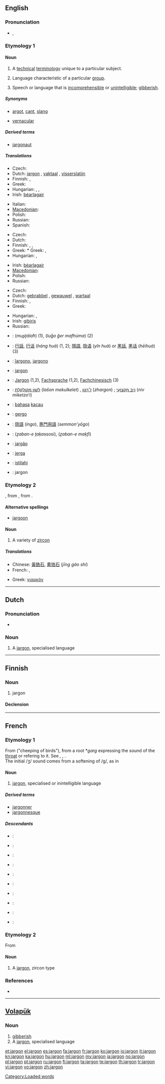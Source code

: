 {{wikipedia}}
{{also|Jargon}}
==English==

===Pronunciation===
* {{IPA|/dʒɑː(ɹ).ɡən/}}, {{SAMPA|/dZA:(r)g@n/}}
*: {{rhymes|ɑː(r)ɡən}}

===Etymology 1===
{{etyl|fro}} {{term|jargon||[[gibberish]]|lang=fro}}

====Noun====
{{en-noun|s|-}}

# {{uncountable}} A [[technical]] [[terminology]] unique to a particular subject.
# {{countable}} Language characteristic of a particular [[group]].
# {{uncountable}} Speech or language that is [[incomprehensible]] or [[unintelligible]]; [[gibberish]].

=====Synonyms=====
* {{sense|language characteristic of a group}} [[argot]], [[cant]], [[slang]]
* [[vernacular]]

=====Derived terms=====
* [[jargonaut]]

=====Translations=====
{{trans-top|technical terminology unique to a particular subject}}
* Czech: {{t-|cs|žargon|m}}
* Dutch: [[#Dutch|jargon]] {{n}}, [[vaktaal]] {{f}}, [[visserslatijn]] {{n}}
* Finnish: {{t+|fi|jargon}}, {{t+|fi|ammattikieli}}
* Greek: {{t-|el|ιδιογλωσσία|f|tr=idioglossía}}
* Hungarian: {{t|hu|szaknyelv}}, {{t|hu|szakzsargon}}, {{t|hu|szakmai nyelv}}
* Irish: [[béarlagair]] {{m}}
{{trans-mid}}
* Italian: {{t+|it|gergo|m}}
* [[Macedonian]]: {{t-|mk|жаргон|m|tr=žargón}}
* Polish: {{t+|pl|żargon|m}}
* Russian: {{t+|ru|жаргон|m|tr=''žargón''}}
* Spanish: {{t+|es|jerga|f}}
{{trans-bottom}}

{{trans-top|language characteristic of a particular group}}
* Czech: {{t-|cs|žargon|m}}
* Dutch: {{t-|nl|jargon|n}}
* Finnish: {{t+|fi|slangi}}, {{t+|fi|jargon}}, {{t+|fi|ammattikieli}}
* Greek: * Greek: {{t-|el|ιδιογλωσσία|f|tr=idioglossía}}, {{t+|el|ιδιόλεκτος|f|tr=idiólektos}}
* Hungarian: {{t-|hu|zsargon}}, {{t+|hu|tolvajnyelv}}
{{trans-mid}}
* Irish: [[béarlagair]] {{m}}
* [[Macedonian]]: {{t-|mk|жаргон|m|tr=žargón}}
* Polish: {{t+|pl|żargon|m}}
* Russian: {{t+|ru|жаргон|m|tr=''žargón''}}
{{trans-bottom}}

{{trans-top|incomprehensible speech}}
* Czech: {{t-|cs|žargon|m}}
* Dutch: [[gebrabbel]] {{n}}, [[gewauwel]] {{n}}, [[wartaal]]
* Finnish: {{t+|fi|mongerrus}},  {{t+|fi|siansaksa}}
* Greek: {{t|el|ακαταλαβίστικα||p|tr=akatalavístika}}
{{trans-mid}}
* Hungarian: {{t|hu|halandzsa}}, {{t-|hu|blabla}}
* Irish: [[gibiris]]
* Russian: {{t|ru|тарабарщина|f|tr=tarabárš'ina}}
{{trans-bottom}}

{{checktrans-top}}
* {{ttbc|Arabic}}: {{Arab|[[مصطلح]]}} (''muʂʈálaħ'') {{m}} (1), {{Arab|[[لغة غير مفهومة]]}} (''luğa ğer mafhúma'') {{f}} (2)
* {{ttbc|Chinese}}: [[行話]], [[行话]] (''háng huà'') (1, 2); [[隱語]], [[隐语]] (''yǐn huà'') or [[黑話]], [[黑话]] (''hēihuà'') (3)
* {{ttbc|Esperanto}}: [[ĵargono]], [[jargono]]
* {{ttbc|French}}: [[jargon#French|jargon]] {{m}}
* {{ttbc|German}}: [[Jargon#German|Jargon]] {{m}} (1,2), [[Fachsprache]] {{f}} (1,2), [[Fachchinesisch]] (3)
* {{ttbc|Hebrew}}: [[לשון מקולקלת|לְשׁוֹן מְקוּלְקֶלֶת]] (''lašon mekulkelet'') {{f}}, [[ז׳רגון|ז׳רְגוֹן]] (''zhargon'') {{m}}; [[ניב מקצועי|נִיב מִקְצוֹעִי]] (''niv miketzo‘i'') {{m}}
{{trans-mid}}
* {{ttbc|Indonesian}}: [[bahasa]] [[kacau]]
* {{ttbc|Italian}}: [[gergo]] {{m}}
* {{ttbc|Japanese}}: [[隠語]] (''ingo''), [[専門用語]] (''semmon’yōgo'')
* {{ttbc|Persian}}: {{fa-Arab|[[زبان تخصصی]]}} (''ẕaban-e ṯaḳa''ssosi), {{fa-Arab|[[زبان مخفی]]}} (''ẕaban-e maḳfi'')
* {{ttbc|Portuguese}}: [[jargão]] {{m}}
* {{ttbc|Spanish}}: [[jerga]] {{f}}
* {{ttbc|Swahili}}: [[istilahi]]
* {{ttbc|Volapük}}: jargon
{{trans-bottom}}

===Etymology 2===
{{etyl|fr}}, from {{etyl|it}} {{term|giargone|lang=it}}, from {{etyl|fa}} {{term|زر گون|sc=fa-Arab|tr=zar gun||gold-colored|lang=fr}}.

====Alternative spellings====
* [[jargoon]]

====Noun====
{{en-noun}}

# A variety of [[zircon]]

=====Translations=====
{{trans-top|variety of zircon}}
* Chinese: [[黃鋯石]], [[黄锆石]] (''jīng gào shí'')
* French: {{t+|fr|jargon}}, {{t+|fr|zircon|m}}
{{trans-mid}}
* Greek: [[γιαρκόν]] {{n}}
{{trans-bottom}}

----

==Dutch==

===Pronunciation===
* {{IPA|/ˈjargon/|lang=nl}}

===Noun===
{{infl|nl|noun|g=n}}

# A [[#English|jargon]], specialised language

----

==Finnish==
{{Finnish index|j|a}}

===Noun===
{{infl|fi|noun}}

# jargon

====Declension====
{{fi-decl-risti|jargon|||a}}

----

==French==

===Etymology 1===
From {{etyl|fro|fr}} {{term|gargun|lang=fro}} ("cheeping of birds"), from a root *''garg'' expressing the sound of the [[throat]] or refering to it. See {{term|gargouille|lang=fr}}, {{term|gargariser|lang=fr}}, {{term|gargoter|lang=fr}}.<br>The initial /ʒ/ sound comes from a softening of /g/, as in {{term|jambe|lang=fr}}

====Noun====
{{fr-noun|m}}

# [[#English|jargon]], specialised or inintelligible language

=====Derived terms=====
* [[jargonner]]
* [[jargonnesque]]

=====Descendants=====
{{top2}}
* {{cs}}: {{l|cs|žargon}}
* {{nl}}: {{l|nl|jargon}}
* {{en}}: {{l|en|jargon}}
* {{eo}}: {{l|eo|ĵargono}}
* {{de}}: {{l|de|Jargon}}
{{mid2}}
* {{hu}}: {{l|hu|zsargon}}
* {{mk}}: {{l|mk|жаргон}}
* {{pl}}: {{l|pl|żargon}}
* {{pt}}: {{l|pt|jargão}}
* {{ru}}: {{l|ru|жаргон}}
{{bottom}}

===Etymology 2===
From {{etyl|it|fr}} {{term|giargone|lang=it}}

====Noun====
{{fr-noun|m}}

# A [[#English|jargon]], zircon type

===References===
* {{R:TLFi}}

----

==[[Volapük]]==

===Noun===
{{infl|vo|noun}}

# [[gibberish]]
# A [[#English|jargon]], specialised language

[[Category:Loaded words]]

[[et:jargon]]
[[el:jargon]]
[[es:jargon]]
[[fa:jargon]]
[[fr:jargon]]
[[ko:jargon]]
[[io:jargon]]
[[it:jargon]]
[[kn:jargon]]
[[ka:jargon]]
[[hu:jargon]]
[[ml:jargon]]
[[my:jargon]]
[[ja:jargon]]
[[no:jargon]]
[[pl:jargon]]
[[pt:jargon]]
[[ru:jargon]]
[[fi:jargon]]
[[ta:jargon]]
[[te:jargon]]
[[th:jargon]]
[[tr:jargon]]
[[vi:jargon]]
[[vo:jargon]]
[[zh:jargon]]